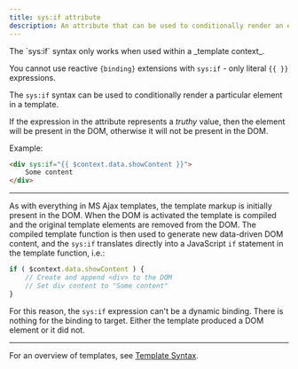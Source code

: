 ```yaml
---
title: sys:if attribute
description: An attribute that can be used to conditionally render an element in a template.
---
```



<Aside type="caution">
The `sys:if` syntax only works when used within a _template context_.

You cannot use reactive `{binding}` extensions with `sys:if` - only literal `{{ }}` expressions.
</Aside>

The `sys:if` syntax can be used to conditionally render a particular element in a template.

If the expression in the attribute represents a _truthy_ value, then the element will be present in
the DOM, otherwise it will not be present in the DOM.

Example:

```html
<div sys:if="{{ $context.data.showContent }}">
	Some content
</div>
```

---

As with everything in MS Ajax templates, the template markup is initially present in the DOM. When
the DOM is activated the template is compiled and the original template elements are removed from
the DOM. The compiled template function is then used to generate new data-driven DOM content, and
the `sys:if` translates directly into a JavaScript `if` statement in the template function, i.e.:

```js
if ( $context.data.showContent ) {
	// Create and append <div> to the DOM
	// Set div content to "Some content"
}
```

For this reason, the `sys:if` expression can't be a dynamic binding. There is nothing for the
binding to target. Either the template produced a DOM element or it did not.

---

For an overview of templates, see [Template Syntax](/ExoWeb/guides/template-syntax).
